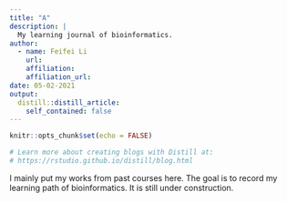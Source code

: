 ```yaml
---
title: "A"
description: |
  My learning journal of bioinformatics.
author:
  - name: Feifei Li 
    url:
    affiliation:
    affiliation_url:
date: 05-02-2021
output:
  distill::distill_article:
    self_contained: false
---
```


```r
knitr::opts_chunk$set(echo = FALSE)

# Learn more about creating blogs with Distill at:
# https://rstudio.github.io/distill/blog.html

```

I mainly put my works from past courses here.
The goal is to record my learning path of bioinformatics.
It is still under construction.

